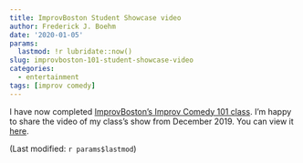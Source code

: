 ```yaml
---
title: ImprovBoston Student Showcase video
author: Frederick J. Boehm
date: '2020-01-05'
params:
  lastmod: !r lubridate::now()
slug: improvboston-101-student-showcase-video
categories:
  - entertainment
tags: [improv comedy]
---
```


I have now completed [ImprovBoston's Improv Comedy 101 class](https://improvboston.com/). I'm happy to share the video of my class's show from December 2019. You can view it [here](https://venue.streamspot.com/video/9d08388766). 

(Last modified: `r params$lastmod`)
